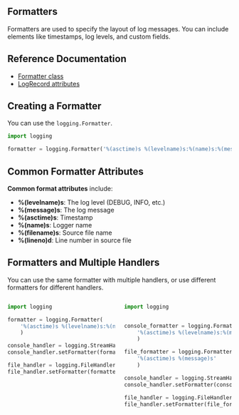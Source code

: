 ## Formatters

Formatters are used to specify the layout of log messages. You can include elements like timestamps, log levels, and custom fields.


## Reference Documentation {.hide}

- [Formatter class](https://docs.python.org/3/library/logging.html#formatter-objects)
- [LogRecord attributes](https://docs.python.org/3/library/logging.html#logrecord-attributes)

## Creating a Formatter {.hide}

You can use the `logging.Formatter`.

```python
import logging

formatter = logging.Formatter('%(asctime)s %(levelname)s:%(name)s:%(message)s')
```

## Common Formatter Attributes {.hide}

**Common format attributes** include:

- **%(levelname)s**: The log level (DEBUG, INFO, etc.)
- **%(message)s**: The log message
- **%(asctime)s**: Timestamp
- **%(name)s**: Logger name
- **%(filename)s**: Source file name
- **%(lineno)d**: Line number in source file

## Formatters and Multiple Handlers

:::{.smaller-60}

You can use the same formatter with multiple handlers, or use different formatters for different handlers.


::: {.columns}

::: {.column width="50%"}
```python
import logging

formatter = logging.Formatter(
    '%(asctime)s %(levelname)s:%(name)s:%(message)s'
    )

console_handler = logging.StreamHandler()
console_handler.setFormatter(formatter)

file_handler = logging.FileHandler('app.log')
file_handler.setFormatter(formatter)
```
:::

::: {.column width="50%"}
```python
import logging


console_formatter = logging.Formatter(
    '%(asctime)s %(levelname)s:%(message)s'
    )

file_formatter = logging.Formatter(
    '%(asctime)s %(message)s'
    )

console_handler = logging.StreamHandler()
console_handler.setFormatter(console_formatter)

file_handler = logging.FileHandler('app.log')
file_handler.setFormatter(file_formatter)
```
:::

:::

:::


